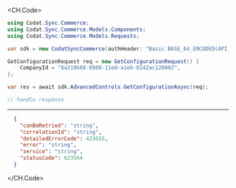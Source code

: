 
<CH.Code>
```csharp GetConfiguration.cs
using Codat.Sync.Commerce;
using Codat.Sync.Commerce.Models.Components;
using Codat.Sync.Commerce.Models.Requests;

var sdk = new CodatSyncCommerce(authHeader: "Basic BASE_64_ENCODED(API_KEY)");

GetConfigurationRequest req = new GetConfigurationRequest() {
    CompanyId = "8a210b68-6988-11ed-a1eb-0242ac120002",
};

var res = await sdk.AdvancedControls.GetConfigurationAsync(req);

// handle response
```
---

```json Example Response
  {
    "canBeRetried": "string",
    "correlationId": "string",
    "detailedErrorCode": 423655,
    "error": "string",
    "service": "string",
    "statusCode": 623564
  }
```
</CH.Code>
